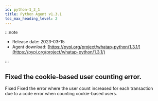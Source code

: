 ```yaml
---
id: python-1_3_1
title: Python Agent v1.3.1
toc_max_heading_level: 2
---
```



:::note

-   Release date: 2023-03-15
-   Agent download: [https://pypi.org/project/whatap-python/1.3.1/](https://pypi.org/project/whatap-python/1.3.1/)

:::

## Fixed the cookie-based user counting error.

<p><Status>Fixed</Status> Fixed the error where the user count increased for each transaction due to a code error when counting cookie-based users.</p>
